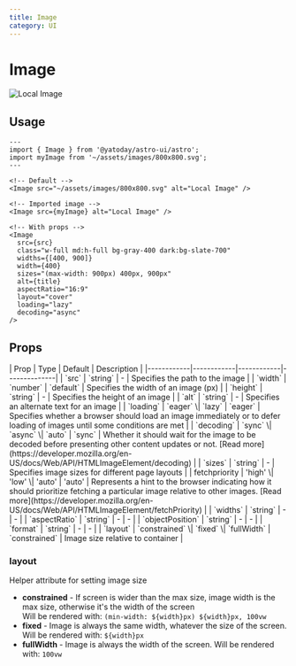 ```yaml
---
title: Image
category: UI
---
```



# Image

<SourceLink name="Image" />

<div className="mt-6 space-y-12">
  <Demo title="Default">
    <div className="size-72">
      <Image src="~/assets/images/800x800.svg" alt="Local Image" />
    </div>
  </Demo>
</div>

## Usage

```astro
---
import { Image } from '@yatoday/astro-ui/astro';
import myImage from '~/assets/images/800x800.svg';
---

<!-- Default -->
<Image src="~/assets/images/800x800.svg" alt="Local Image" />

<!-- Imported image -->
<Image src={myImage} alt="Local Image" />

<!-- With props -->
<Image
  src={src}
  class="w-full md:h-full bg-gray-400 dark:bg-slate-700"
  widths={[400, 900]}
  width={400}
  sizes="(max-width: 900px) 400px, 900px"
  alt={title}
  aspectRatio="16:9"
  layout="cover"
  loading="lazy"
  decoding="async"
/>
```

## Props

<div className="overflow-x-auto">
  <div className="min-w-xl">
    | Prop | Type | Default | Description | 
    |------------|------------|------------|--------------| 
    | `src` | `string` | - | Specifies the path to the image | 
    | `width` | `number` | `default` | Specifies the width of an image (px) | 
    | `height` | `string` | - | Specifies the height of an image | 
    | `alt` | `string` | - | Specifies an alternate text for an image |
    | `loading` | `eager` \| `lazy` | `eager` | Specifies whether a browser should load an image immediately or to defer loading of images until some conditions are met | 
    | `decoding` | `sync` \| `async` \| `auto` | `sync` | Whether it should wait for the image to be decoded before presenting other content updates or not. [Read more](https://developer.mozilla.org/en-US/docs/Web/API/HTMLImageElement/decoding) | 
    | `sizes` | `string` | - | Specifies image sizes for different page layouts | | fetchpriority | 'high' \| 'low' \| 'auto' | 'auto' | Represents a hint to the browser indicating how it should prioritize fetching a particular image relative to other images. [Read more](https://developer.mozilla.org/en-US/docs/Web/API/HTMLImageElement/fetchPriority) | 
    | `widths` | `string` | - | - | 
    | `aspectRatio` | `string` | - | - | 
    | `objectPosition` | `string` | - | - | 
    | `format` | `string` | - | - | 
    | `layout` | `constrained` \| `fixed` \| `fullWidth` | `constrained` | Image size relative to container |
  </div>
</div>

### layout

Helper attribute for setting image size

- **constrained** - If screen is wider than the max size, image width is the max size, otherwise it's the width of the screen <br />Will be rendered with: `(min-width: ${width}px) ${width}px, 100vw`
- **fixed** - Image is always the same width, whatever the size of the screen. Will be rendered with: `${width}px`
- **fullWidth** - Image is always the width of the screen. Will be rendered with: `100vw`
